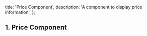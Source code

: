   title: 'Price Component',
  description: 'A component to display price information',
};

## 1. Price Component

<ComponentCodePreview name='PriceComponent' />
